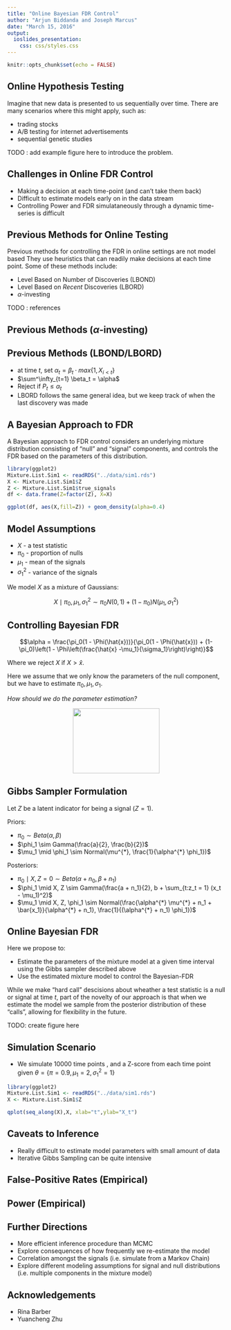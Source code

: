 ```yaml
---
title: "Online Bayesian FDR Control"
author: "Arjun Biddanda and Joseph Marcus"
date: "March 15, 2016"
output: 
  ioslides_presentation:
    css: css/styles.css
---
```


```r
knitr::opts_chunk$set(echo = FALSE)
```

## Online Hypothesis Testing

Imagine that new data is presented to us sequentially over time. There are many scenarios where this might apply, such as: 

- trading stocks
- A/B testing for internet advertisements
- sequential genetic studies

TODO : add example figure here to introduce the problem. 

## Challenges in Online FDR Control

- Making a decision at each time-point (and can't take them back)
- Difficult to estimate models early on in the data stream
- Controlling Power and FDR simulataneously through a dynamic time-series is difficult

## Previous Methods for Online Testing

Previous methods for controlling the FDR in online settings are not model based
They use heuristics that can readily make decisions at each time point. Some of these methods include:

- Level Based on Number of Discoveries (LBOND)
- Level Based on *Recent* Discoveries (LBORD)
- $\alpha$-investing 

TODO : references

## Previous Methods ($\alpha$-investing)


## Previous Methods (LBOND/LBORD)
- at time $t$,  set $\alpha_t = \beta_t \cdot max\{1, X_{i < t}\}$
- $\sum^\infty_{t=1} \beta_t = \alpha$
- Reject if $P_t \leq \alpha_t$
- LBORD follows the same general idea, but we keep track of when the last discovery was made


## A Bayesian Approach to FDR

A Bayesian approach to FDR control considers an underlying mixture distribution consisting of "null" and "signal" components, and controls the FDR based on the parameters of this distribution. 

```r
library(ggplot2)
Mixture.List.Sim1 <- readRDS("../data/sim1.rds")
X <- Mixture.List.Sim1$Z
Z <- Mixture.List.Sim1$true_signals
df <- data.frame(Z=factor(Z), X=X)

ggplot(df, aes(X,fill=Z)) + geom_density(alpha=0.4)

```

## Model Assumptions

- $X$ - a test statistic 
- $\pi_0$ - proportion of nulls
- $\mu_1$ - mean of the signals
- $\sigma^2_1$ - variance of the signals

We model $X$ as a mixture of Gaussians:

$$X \mid \pi_0, \mu_1, \sigma^2_1 \sim \pi_0 N(0,1) + (1 - \pi_0) N(\mu_1, \sigma^2_1)$$

## Controlling Bayesian FDR

$$\alpha = \frac{\pi_0(1 - \Phi(\hat{x}))}{\pi_0(1 - \Phi(\hat{x})) + (1-\pi_0)\left(1 - \Phi\left(\frac{\hat{x} -\mu_1}{\sigma_1}\right)\right)}$$

Where we reject $X$ if $X > \hat{x}$. 

Here we assume that we only know the parameters of the null component, but we have to estimate $\pi_0, \mu_1, \sigma_1$. 

*How should we do the parameter estimation?* 

<center>
  <img src="img/thinking.jpg" width="200" height="150" />
</center>

## Gibbs Sampler Formulation  
Let $Z$ be a latent indicator for being a signal ($Z=1$).

Priors:

- $\pi_0 \sim Beta(\alpha, \beta)$      
- $\phi_1 \sim Gamma(\frac{a}{2}, \frac{b}{2})$   
- $\mu_1 \mid \phi_1 \sim Normal(\mu^{*}, \frac{1}{\alpha^{*} \phi_1})$

Posteriors: 

- $\pi_0 \mid X, Z = 0 \sim Beta(\alpha + n_0, \beta + n_1)$ 
- $\phi_1 \mid X, Z \sim Gamma(\frac{a + n_1}{2}, b + \sum_{t:z_t = 1} (x_t - \mu_1)^2)$
- $\mu_1 \mid X, Z, \phi_1 \sim Normal(\frac{\alpha^{*} \mu^{*} + n_1 + \bar{x_1}}{\alpha^{*} + n_1}, \frac{1}{(\alpha^{*} + n_1) \phi_1})$


<!-- $$P(Z_t \mid X_t = x_t, \pi_0, \mu_1, \phi_1) = \frac{\pi_0 exp(-\frac{x^2_t}{2})}{\pi_0 exp(-\frac{x^2_t}{2}) + ((1 - \pi_0) \phi_1 exp(-\frac{\phi_1}{2} (x_t - \mu_1)^2))}$$ -->

## Online Bayesian FDR

Here we propose to:

- Estimate the parameters of the mixture model at a given time interval using the Gibbs sampler described above
- Use the estimated mixture model to control the Bayesian-FDR

While we make "hard call" descisions about wheather a test statistic is a null or signal at time $t$, part of the novelty of our approach is that when we estimate the model we sample from the posterior distribution of these "calls", allowing for flexibility in the future.

TODO: create figure here

## Simulation Scenario

- We simulate 10000 time points , and a Z-score from each time point given $\theta = \{\pi = 0.9, \mu_1 = 2, \sigma^2_1 = 1\}$

```r
library(ggplot2)
Mixture.List.Sim1 <- readRDS("../data/sim1.rds")
X <- Mixture.List.Sim1$Z

qplot(seq_along(X),X, xlab="t",ylab="X_t")
```

## Caveats to Inference 

- Really difficult to estimate model parameters with small amount of data
- Iterative Gibbs Sampling can be quite intensive

## False-Positive Rates (Empirical)


## Power (Empirical)



## Further Directions

- More efficient inference procedure than MCMC
- Explore consequences of how frequently we re-estimate the model
- Correlation amongst the signals (i.e. simulate from a Markov Chain)
- Explore different modeling assumptions for signal and null distributions (i.e. multiple components in the mixture model)

## Acknowledgements

- Rina Barber
- Yuancheng Zhu

